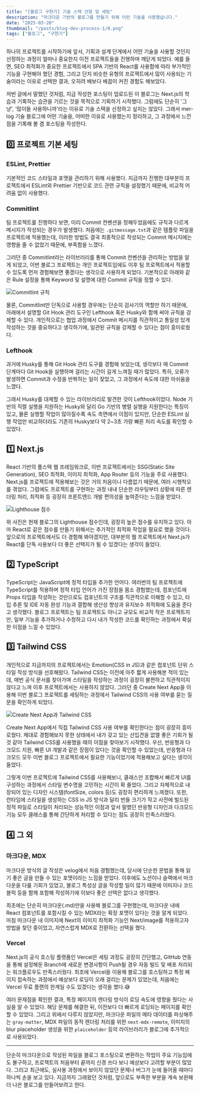 ```yaml
---
title: "[블로그 구현기] 기술 스택 선정 및 세팅"
description: "마크다운 기반의 블로그를 만들기 위해 이런 기술을 사용했습니다."
date: "2025-03-20"
thumbnail: "/posts/blog-dev-process-1/0.png"
tags: ["블로그", "구현기"]
---
```


하나의 프로젝트를 시작하기에 앞서, 기획과 설계 단계에서 어떤 기술을 사용할 것인지 선정하는 과정이 얼마나 중요한지 이전 프로젝트들을 진행하며 깨닫게 되었다.
예를 들면, SEO 최적화가 중요한 프로젝트에서 SPA 기반의 React를 사용함에 따라 부가적인 기능을 구현해야 했던 경험, 그리고 단지 비슷한 유형의 프로젝트에서 많이 사용되는 기술이라는 이유로 선택한 결과, 오히려 배보다 배꼽이 커진 경험도 해보았다.

저번 글에서 말했던 것처럼, 지금 작성한 포스팅이 업로드된 이 블로그는 Next.js의 학습과 기록하는 습관을 기르는 것을 목적으로 기획하기 시작했다. 그럼에도 단순히 '그냥', '많이들 사용하니까'라는 이유로 기술 스택을 선정하고 싶지는 않았다.
그래서 mer-log 기술 블로그에 어떤 기술을, 어떠한 이유로 사용했는지 정리하고, 그 과정에서 느낀 점을 기록해 볼 겸 포스팅을 작성한다.

## 0️⃣ 프로젝트 기본 세팅

### ESLint, Prettier

기본적인 코드 스타일과 포맷을 관리하기 위해 사용했다. 지금까지 진행한 대부분의 프로젝트에서 ESLint와 Prettier 기반으로 코드 관련 규칙을 설정했기 때문에, 비교적 어려움 없이 사용했다.

### Commitlint

팀 프로젝트를 진행하다 보면, 미리 Commit 컨벤션을 정해두었음에도 규칙과 다르게 메시지가 작성되는 경우가 발생했다. 처음에는 `.gitmessage.txt`과 같은 템플릿 파일을 프로젝트에 적용했는데, 이러한 방법도 결국 최종적으로 작성되는 Commit
메시지에는 영향을 줄 수 없었기 때문에, 부족함을 느꼈다.

그러던 중 Commitlint라는 라이브러리를 통해 Commit 컨벤션을 관리하는 방법을 알게 되었고, 이번 블로그 프로젝트는 개인 프로젝트임에도 이후 팀 프로젝트에서 적용할 수 있도록 먼저 경험해보면 좋겠다는 생각으로 사용하게 되었다.
기본적으로 아래와 같은 Rule 설정을 통해 Keyword 및 설명에 대한 Commit 규칙을 정할 수 있다.

![Commitlint 규칙](/posts/blog-dev-process-1/1.png)

물론, Commitlint만 단독으로 사용할 경우에는 단순히 검사기의 역할만 하기 때문에, 아래에서 설명할 Git Hook 관리 도구인 Lefthook 혹은 Husky와 함께 써야 규칙을 강제할 수 있다. 개인적으로는 협업 과정에서 Commit 메시지를 직관적이고
통일성 있게 작성하는 것을 중요하다고 생각하기에, 일관된 규칙을 강제할 수 있다는 점이 흥미로웠다. 

### Lefthook

과거에 Husky를 통해 Git Hook 관리 도구를 경험해 보았는데, 생각보다 매 Commit 단계마다 Git Hook을 실행하며 걸리는 시간이 길게 느껴질 때가 많았다. 특히, 오류가 발생하면 Commit과 수정을 반복하는 일이 잦았고, 그 과정에서 속도에
대한 아쉬움을 느꼈다.

그래서 Husky를 대체할 수 있는 라이브러리로 발견한 것이 Lefthook이었다. Node 기반의 직렬 실행을 지원하는 Husky와 달리 Go 기반의 병렬 실행을 지원한다는 특징이 있고, 물론 실행할 작업이 많아질수록 속도 측면에서 이점이 있지만,
단순한 ESLint 실행 작업만 비교하더라도 기존의 Husky보다 약 2~3초 가량 빠른 처리 속도를 확인할 수 있었다.

## 1️⃣ Next.js

React 기반의 풀스택 웹 프레임워크로, 이번 프로젝트에서는 SSG(Static Site Generation), SEO 최적화, 이미지 최적화, App Router 등의 기능을 주로 사용했다. Next.js를 프로젝트에 적용해보는 것은 거의 처음이나 다름없기 때문에, 여러 시행착오를
겪었다. 그럼에도 프로젝트를 구현하는 과정 내내 단순한 라우팅부터 상황에 따른 렌더링 처리, 최적화 등 굉장히 프론트엔드 개발 편의성을 높여준다는 느낌을 받았다.

![Lighthouse 점수](/posts/blog-dev-process-1/2.png)

위 사진은 현재 블로그의 Lighthouse 점수인데, 굉장히 높은 점수를 유지하고 있다. 아마 React로 같은 점수를 만들기 위해서는 추가적인 최적화 작업을 필요로 했을 것이다. 앞으로의 프로젝트에서도 더 경험해 봐야겠지만, 대부분의 웹 프로젝트에서
Next.js가 React를 단독 사용보다 더 좋은 선택지가 될 수 있겠다는 생각이 들었다.

## 2️⃣ TypeScript

TypeScript는 JavaScript에 정적 타입을 추가한 언어다. 여러번의 팀 프로젝트에 TypeScript를 적용하며 정적 타입 언어가 가진 장점을 몸소 경험했는데, 컴포넌트에 Props 타입을 작성하는 것만으로도 컴포넌트의 구조를 직관적으로 이해할 수 있고, 타입 추론 및
IDE 자동 완성 기능과 결합해 생산성 향상과 유지보수 최적화에 도움을 준다고 생각했다. 블로그 프로젝트는 팀 프로젝트도 아니고 규모도 비교적 작은 프로젝트지만, 일부 기능을 추가하거나 수정하고 다시 내가 작성한 코드를 확인하는 과정에서 확실한 이점을
느낄 수 있었다.

## 3️⃣ Tailwind CSS

개인적으로 지금까지의 프로젝트에서는 Emotion(CSS in JS)과 같은 컴포넌트 단위 스타일 작성 방식을 선호해왔다. Tailwind CSS는 이전에 아주 짧게 사용해본 적이 있는데, 매번 공식 문서를 찾아가며 스타일을 작성하는 과정이 굉장히 불편하고 직관적이지 않다고 느껴 이후 프로젝트에서는
사용하지 않았다. 그러던 중 Create Next App을 이용해 이번 블로그 프로젝트를 세팅하는 과정에서 Tailwind CSS의 사용 여부를 묻는 질문을 확인하게 되었다.

![Create Next App과 Tailwind CSS](/posts/blog-dev-process-1/3.png)

Create Next App에서 직접 Tailwind CSS 사용 여부를 확인한다는 점이 굉장히 흥미로웠다. 제대로 경험해보지 못한 상태에서 내가 갖고 있는 선입견을 없앨 좋은 기회가 될 것 같아 Tailwind CSS를 사용했을 때의 이점을 찾아보기 시작했다.
우선, 반응형과 다크모드 지원, 빠른 UI 개발과 같은 장점이 있다는 것을 확인할 수 있었는데, 반응형과 다크모드 모두 이번 블로그 프로젝트에서 필요한 기능이었기에 적용해보고 싶다는 생각이 들었다.

그렇게 이번 프로젝트에 Tailwind CSS를 사용해보니, 클래스만 조합해서 빠르게 UI를 구성하는 과정에서 스타일 변수명을 고민하는 시간이 확 줄었다. 그리고 자체적으로 내장되어 있는 디자인 시스템(fontSize, colors 등)도 굉장히 편리하게
느껴졌다. 또한, 런타임에 스타일을 생성하는 CSS in JS 방식과 달리 번들 크기가 작고 사전에 빌드된 정적 파일로 스타일이 처리되는 성능적인 이점과 앞서 말했던 반응형 디자인과 다크모드 기능 모두 클래스를 통해 간단하게 처리할 수 있다는 점도 굉장히
만족스러웠다.

## 4️⃣ 그 외

### 마크다운, MDX

마크다운 방식의 글 작성은 velog에서 처음 경험했는데, 당시에 단순한 문법을 통해 읽기 좋은 글을 만들 수 있는 포맷이라는 느낌을 받았다. 이후에도 노션이나 슬랙에서 마크다운을 다룰 기회가 있었고, 블로그 특성상 글을 작성할 일이 많기 때문에 이미지나
코드블럭 등을 함께 포함해 작성하기에 이보다 좋은 선택은 없다고 생각했다.

최초에는 단순히 마크다운(.md)만을 사용해 블로그를 구현했는데, 마크다운 내에 React 컴포넌트를 포함시킬 수 있는 MDX라는 확장 포맷이 있다는 것을 알게 되었다. 마침 마크다운 내 이미지에 Next의 이미지 최적화 기능인 Next/image를 적용하고자 방법을 찾던 중이었고,
자연스럽게 MDX로 전환하는 선택을 했다.

### Vercel

Next.js의 공식 호스팅 플랫폼인 Vercel은 세팅 과정도 굉장히 간단했고, GitHub 연동을 통해 설정해둔 Branch에 새로운 변경사항이 Push될 경우 자동 빌드 및 배포 처리되는 워크플로우도 만족스러웠다. 최초에 Vercel을 이용해 블로그를 호스팅하고 특정 페이지 접속하는 과정에서
예상보다 로딩이 오래 걸리는 문제가 있었는데, 처음에는 Vercel 무료 플랜의 한계일 수도 있겠다는 생각을 했다.😅

여러 문제점을 확인한 결과, 특정 페이지의 렌더링 방식이 로딩 속도에 영향을 줬다는 사실을 알 수 있었다. 해당 문제를 해결한 뒤, 이전보다 더 빠르게 로딩되는 페이지를 확인할 수 있었다.
그리고 위에서 다루지 않았지만, 마크다운 파일의 메타 데이터를 파싱해주는 `gray-matter`, MDX 파일의 동적 렌더링 처리를 위한 `next-mdx-remote`, 이미지의 blur placeholder 생성을 위한 `plaiceholder` 등의 라이브러리가 블로그에 추가적으로 사용되었다.

---

단순히 마크다운으로 작성된 파일을 블로그 포스팅으로 변환하는 작업이 주요 기능임에도 불구하고, 프로젝트의 처음부터 끝까지 신경 쓰다 보니 예상보다 고려할 부분이 많았다. 그리고 최근에도, 실사용 과정에서 보이지 않았던 문제나 버그가 눈에 들어올 때마다 하나씩 손을 보고 있다.
지금까지 그래왔던 것처럼, 앞으로도 부족한 부분을 계속 보완해 더 나은 블로그를 만들어보려고 한다.
